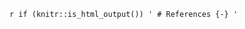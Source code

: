 `r if (knitr::is_html_output()) '
# References {-}
'`


<!-- ```{r include=FALSE} -->
<!-- knitr::write_bib(c( -->
<!--   .packages(), 'bookdown', 'knitr', 'rmarkdown', 'htmlwidgets', 'webshot', 'DT', -->
<!--   'miniUI', 'tufte', 'servr', 'citr', 'rticles' -->
<!-- ), 'packages.bib') -->
<!-- ``` -->
